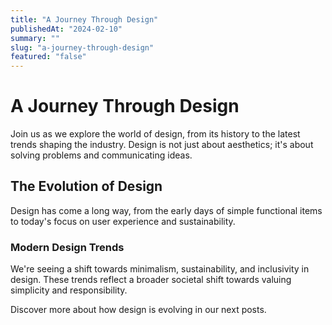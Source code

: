 ```yaml
---
title: "A Journey Through Design"
publishedAt: "2024-02-10"
summary: ""
slug: "a-journey-through-design"
featured: "false"
---
```


# A Journey Through Design

Join us as we explore the world of design, from its history to the latest trends shaping the industry. Design is not just about aesthetics; it's about solving problems and communicating ideas.

## The Evolution of Design

Design has come a long way, from the early days of simple functional items to today's focus on user experience and sustainability.

### Modern Design Trends

We're seeing a shift towards minimalism, sustainability, and inclusivity in design. These trends reflect a broader societal shift towards valuing simplicity and responsibility.

Discover more about how design is evolving in our next posts.
